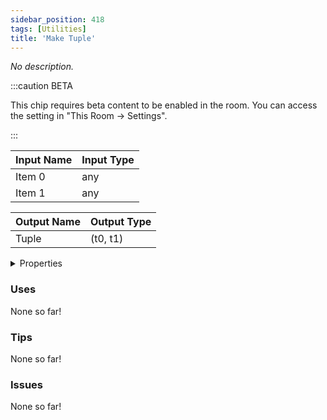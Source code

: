 ```yaml
---
sidebar_position: 418
tags: [Utilities]
title: 'Make Tuple'
---
```


*No description.*

:::caution BETA

This chip requires beta content to be enabled in the room. You can access the setting in "This Room -> Settings".

:::


<EsbSvg />

| Input Name | Input Type |
|-----------|-----------|
| Item 0 | any |
| Item 1 | any |

| Output Name | Output Type |
|-----------|-----------|
| Tuple | (t0, t1) |


<details>
  <summary>Properties</summary>
  <div>
    <div>
    <table>
      <thead>
        <tr>
          <th>Is beta required?</th>
          <th>✅</th>
        </tr>
        <tr>
          <th>Is this chip a trolling risk?</th>
          <th>❌</th>
        </tr>
        <tr>
          <th>Is this chip a role assignment risk?</th>
          <th>❌</th>
        </tr>
        <tr>
          <th>Chip UUID</th>
          <th>bee72c1d-266b-4ea4-b185-7500618030c6</th>
        </tr>
      </thead>
    </table>
    </div>
  </div>
</details>

### Uses

None so far!

### Tips

None so far!

### Issues

None so far!